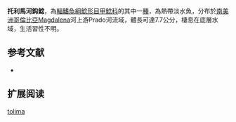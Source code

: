 {{Speciesbox
| name = 托利馬河鈎鯰
| image = 
| image_width = 250px
| image_caption = 
| status = NE
| status_system = IUCN3.1
| genus = Ancistrus
| species = tolima
| authority = [[Taphorn,_Armbruster,_Villa-Navarro_&_Ray|Taphorn, Armbruster, Villa-Navarro & Ray]], 2013
| synonyms = 
}}

'''托利馬河鈎鯰'''，為[[輻鰭魚綱|輻鰭魚綱]][[鯰形目|鯰形目]][[甲鯰科|甲鯰科]]的其中一[[種|種]]，為熱帶淡水魚，分布於[[南美洲|南美洲]][[哥倫比亞|哥倫比亞]]Magdalena河上游Prado河流域，體長可達7.7公分，棲息在底層水域，生活習性不明。

==参考文献==
*{{FishBase_species|genus=Ancistrus|species=tolima|year=2014|month=11}}

== 扩展阅读 ==
{{refbegin}}
{{wikispecies-inline|Ancistrus tolima|托利馬河鈎鯰}}
{{refend}}
{{Taxonbar|from=Q15818269}}

[[Category:鈎鯰屬|tolima]]